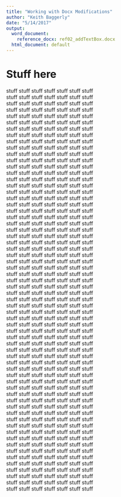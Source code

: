 ```yaml
---
title: "Working with Docx Modifications"
author: "Keith Baggerly"
date: "5/14/2017"
output:
  word_document: 
    reference_docx: ref02_addTextBox.docx
  html_document: default
---
```


# Stuff here

stuff stuff stuff stuff stuff stuff stuff  
stuff stuff stuff stuff stuff stuff stuff  
stuff stuff stuff stuff stuff stuff stuff  
stuff stuff stuff stuff stuff stuff stuff  
stuff stuff stuff stuff stuff stuff stuff  
stuff stuff stuff stuff stuff stuff stuff  
stuff stuff stuff stuff stuff stuff stuff  
stuff stuff stuff stuff stuff stuff stuff  
stuff stuff stuff stuff stuff stuff stuff  
stuff stuff stuff stuff stuff stuff stuff  
stuff stuff stuff stuff stuff stuff stuff  
stuff stuff stuff stuff stuff stuff stuff  
stuff stuff stuff stuff stuff stuff stuff  
stuff stuff stuff stuff stuff stuff stuff  
stuff stuff stuff stuff stuff stuff stuff  
stuff stuff stuff stuff stuff stuff stuff  
stuff stuff stuff stuff stuff stuff stuff  
stuff stuff stuff stuff stuff stuff stuff  
stuff stuff stuff stuff stuff stuff stuff  
stuff stuff stuff stuff stuff stuff stuff  
stuff stuff stuff stuff stuff stuff stuff  
stuff stuff stuff stuff stuff stuff stuff  
stuff stuff stuff stuff stuff stuff stuff  
stuff stuff stuff stuff stuff stuff stuff  
stuff stuff stuff stuff stuff stuff stuff  
stuff stuff stuff stuff stuff stuff stuff  
stuff stuff stuff stuff stuff stuff stuff  
stuff stuff stuff stuff stuff stuff stuff  
stuff stuff stuff stuff stuff stuff stuff  
stuff stuff stuff stuff stuff stuff stuff  
stuff stuff stuff stuff stuff stuff stuff  
stuff stuff stuff stuff stuff stuff stuff  
stuff stuff stuff stuff stuff stuff stuff  
stuff stuff stuff stuff stuff stuff stuff  
stuff stuff stuff stuff stuff stuff stuff  
stuff stuff stuff stuff stuff stuff stuff  
stuff stuff stuff stuff stuff stuff stuff  
stuff stuff stuff stuff stuff stuff stuff  
stuff stuff stuff stuff stuff stuff stuff  
stuff stuff stuff stuff stuff stuff stuff  
stuff stuff stuff stuff stuff stuff stuff  
stuff stuff stuff stuff stuff stuff stuff  
stuff stuff stuff stuff stuff stuff stuff  
stuff stuff stuff stuff stuff stuff stuff  
stuff stuff stuff stuff stuff stuff stuff  
stuff stuff stuff stuff stuff stuff stuff  
stuff stuff stuff stuff stuff stuff stuff  
stuff stuff stuff stuff stuff stuff stuff  
stuff stuff stuff stuff stuff stuff stuff  
stuff stuff stuff stuff stuff stuff stuff  
stuff stuff stuff stuff stuff stuff stuff  
stuff stuff stuff stuff stuff stuff stuff  
stuff stuff stuff stuff stuff stuff stuff  
stuff stuff stuff stuff stuff stuff stuff  
stuff stuff stuff stuff stuff stuff stuff  
stuff stuff stuff stuff stuff stuff stuff  
stuff stuff stuff stuff stuff stuff stuff  
stuff stuff stuff stuff stuff stuff stuff  
stuff stuff stuff stuff stuff stuff stuff  
stuff stuff stuff stuff stuff stuff stuff  
stuff stuff stuff stuff stuff stuff stuff  
stuff stuff stuff stuff stuff stuff stuff  
stuff stuff stuff stuff stuff stuff stuff  
stuff stuff stuff stuff stuff stuff stuff  